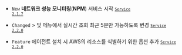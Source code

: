 - <code class="New">New</code> <b>네트워크 성능 모니터링</b>(<b>NPM</b>) 서비스 시작 <code class='changelog-service'><a href="../release-notes/service/service-2_1_x"><code class='changelog-service'>Service 2.1.7​</code></a></code>

- <code class="Changed">Changed</code> <Cmdname sid="side_dashboard" className="uitext" /> &gt; <Cmdname sid="side_npmDashboard" className="uitext" /> 및 <Cmdname sid="side_npmProgressTCP" className="uitext" /> 메뉴에서 실시간 조회 최근 5분만 가능하도록 변경 <code class='changelog-service'><a href="../release-notes/service/service-2_2_x"><code class='changelog-service'>Service 2.2.0​</code></a></code>

- <code class="Feature">Feature</code> 에이전트 설치 시 AWS의 리소스를 식별하기 위한 옵션 추가 <code class='changelog-service'><a href="../release-notes/service/service-2_2_x"><code class='changelog-service'>Service 2.2.0​</code></a></code>

